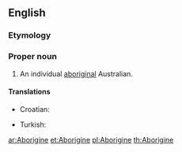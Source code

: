 {{also|aborigine}}
==English==

===Etymology===
{{back-form|Aborigines}}

===Proper noun===
{{en-proper noun}}

# An individual [[aboriginal]] Australian.

====Translations====
{{trans-top|an individual aboriginal Australian}}
* Croatian: {{t-|hr|Aboridžin|m}}
{{trans-mid}}
* Turkish: {{t|tr|Aborjin}}
{{trans-bottom}}

[[ar:Aborigine]]
[[et:Aborigine]]
[[pl:Aborigine]]
[[th:Aborigine]]